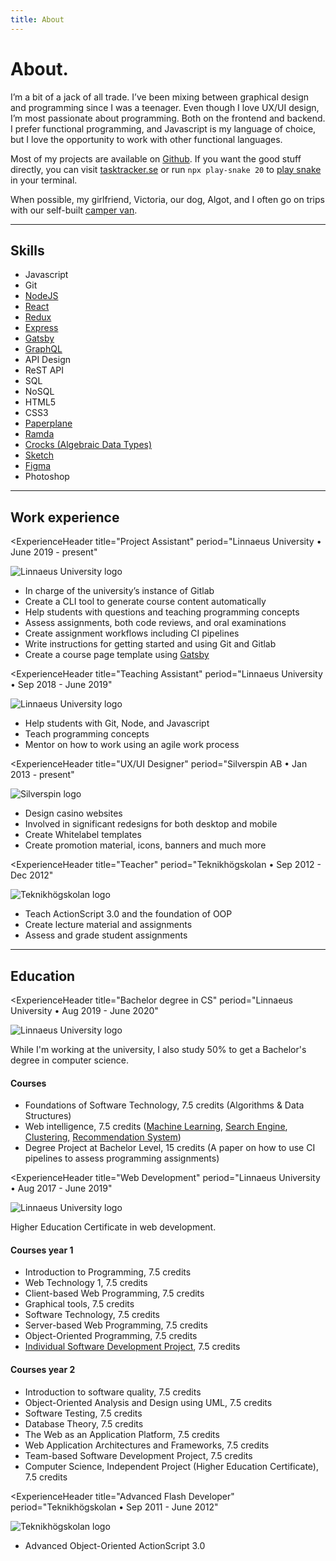 ```yaml
---
title: About
---
```



<Layout>
<SEO title='About' description='A section about me and my CV.' />

# <AnimatedText>About.</AnimatedText>

I’m a bit of a jack of all trade. I’ve been mixing between graphical
design and programming since I was a teenager. Even though I love UX/UI
design, I’m most passionate about programming. Both on the frontend and
backend. I prefer functional programming, and Javascript is my language
of choice, but I love the opportunity to work with other functional
languages.

Most of my projects are available on [Github](https://github.com/antonstrand). If you want the good stuff directly, you can visit [tasktracker.se](https://tasktracker.se/project/5b14049c1363ca6d2dec1f62) or run `npx play-snake 20` to [play snake](https://www.npmjs.com/package/play-snake) in your terminal. 

When possible, my girlfriend, Victoria, our dog, Algot, and I often go
on trips with our self-built [camper van](https://www.instagram.com/jerrythevan/).

---

## Skills

<Skills>

- Javascript
- Git
- [NodeJS](https://nodejs.org/en/)
- [React](https://reactjs.org/)
- [Redux](https://redux.js.org/)
- [Express](https://expressjs.com/)
- [Gatsby](https://www.gatsbyjs.org/)
- [GraphQL](https://graphql.org/)
- API Design
- ReST API
- SQL
- NoSQL
- HTML5
- CSS3 
- [Paperplane](https://www.npmjs.com/package/paperplane/)
- [Ramda](http://ramdajs.com/)
- [Crocks (Algebraic Data Types)](https://crocks.dev/)
- [Sketch](https://www.sketch.com/)
- [Figma](https://www.figma.com/)
- Photoshop

</Skills>

---

## Work experience

<ExperienceHeader
  title="Project Assistant"
  period="Linnaeus University • June 2019 - present"
>

![Linnaeus University logo](../images/experience/lnu.png)
</ExperienceHeader>

- In charge of the university’s instance of Gitlab
- Create a CLI tool to generate course content automatically
- Help students with questions and teaching programming concepts
- Assess assignments, both code reviews, and oral examinations
- Create assignment workflows including CI pipelines
- Write instructions for getting started and using Git and Gitlab
- Create a course page template using [Gatsby](https://www.gatsbyjs.org/)

<ExperienceHeader
  title="Teaching Assistant"
  period="Linnaeus University • Sep 2018 - June 2019"
>

![Linnaeus University logo](../images/experience/lnu.png)
</ExperienceHeader>

- Help students with Git, Node, and Javascript
- Teach programming concepts
- Mentor on how to work using an agile work process 

<ExperienceHeader
  title="UX/UI Designer"
  period="Silverspin AB • Jan 2013 - present"
>

![Silverspin logo](../images/experience/silverspin.png)
</ExperienceHeader>

- Design casino websites
- Involved in significant redesigns for both desktop and mobile
- Create Whitelabel templates
- Create promotion material, icons, banners and much more 

<ExperienceHeader
  title="Teacher"
  period="Teknikhögskolan • Sep 2012 - Dec 2012"
>

![Teknikhögskolan logo](../images/experience/th.png)
</ExperienceHeader>

- Teach ActionScript 3.0 and the foundation of OOP
- Create lecture material and assignments
- Assess and grade student assignments

---

## Education

<ExperienceHeader
  title="Bachelor degree in CS"
  period="Linnaeus University • Aug 2019 - June 2020"
>

![Linnaeus University logo](../images/experience/lnu.png)
</ExperienceHeader>

While I'm working at the university, I also study 50% to get a Bachelor's degree in computer science.

#### Courses
- Foundations of Software Technology, 7.5 credits (Algorithms & Data Structures)
- Web intelligence, 7.5 credits ([Machine Learning](https://github.com/AntonStrand/2DV515-A4-Machine-Learning), [Search Engine](https://github.com/AntonStrand/2DV515-A3-search-engine), [Clustering](https://github.com/AntonStrand/2DV515-A2-Clustering), [Recommendation System](https://github.com/AntonStrand/2DV515-a1-recommendation-system))
- Degree Project at Bachelor Level, 15 credits (A paper on how to use CI pipelines to assess programming assignments)

<ExperienceHeader
  title="Web Development"
  period="Linnaeus University • Aug 2017 - June 2019"
>

![Linnaeus University logo](../images/experience/lnu.png)
</ExperienceHeader>

Higher Education Certificate in web development.

#### Courses year 1
- Introduction to Programming, 7.5 credits
- Web Technology 1, 7.5 credits
- Client­-based Web Programming, 7.5 credits
- Graphical tools, 7.5 credits
- Software Technology, 7.5 credits
- Server­-based Web Programming, 7.5 credits
- Object-­Oriented Programming, 7.5 credits
- [Individual Software Development Project](https://github.com/antonstrand/tasktracker), 7.5 credits

#### Courses year 2
- Introduction to software quality, 7.5 credits
- Object-Oriented Analysis and Design using UML, 7.5 credits
- Software Testing, 7.5 credits
- Database Theory, 7.5 credits
- The Web as an Application Platform, 7.5 credits
- Web Application Architectures and Frameworks, 7.5 credits
- Team­-based Software Development Project, 7.5 credits
- Computer Science, Independent Project (Higher Education 
Certificate), 7.5 credits 

<ExperienceHeader
  title="Advanced Flash Developer"
  period="Teknikhögskolan • Sep 2011 - June 2012"
>

![Teknikhögskolan logo](../images/experience/th.png)
</ExperienceHeader>

- Advanced Object-Oriented ActionScript 3.0

<br/>
<br/>
</Layout>
